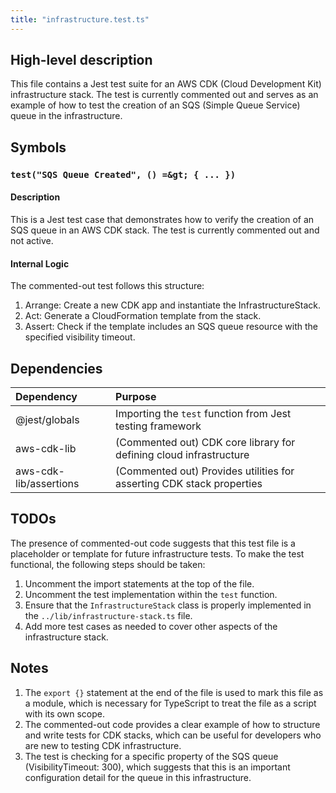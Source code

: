```yaml
---
title: "infrastructure.test.ts"
---
```


## High-level description
This file contains a Jest test suite for an AWS CDK (Cloud Development Kit) infrastructure stack. The test is currently commented out and serves as an example of how to test the creation of an SQS (Simple Queue Service) queue in the infrastructure.

## Symbols

### `test("SQS Queue Created", () =&gt; { ... })`
#### Description
This is a Jest test case that demonstrates how to verify the creation of an SQS queue in an AWS CDK stack. The test is currently commented out and not active.

#### Internal Logic
The commented-out test follows this structure:
1. Arrange: Create a new CDK app and instantiate the InfrastructureStack.
2. Act: Generate a CloudFormation template from the stack.
3. Assert: Check if the template includes an SQS queue resource with the specified visibility timeout.

## Dependencies
| Dependency | Purpose |
|:-----------|:--------|
| @jest/globals | Importing the `test` function from Jest testing framework |
| aws-cdk-lib | (Commented out) CDK core library for defining cloud infrastructure |
| aws-cdk-lib/assertions | (Commented out) Provides utilities for asserting CDK stack properties |

## TODOs
The presence of commented-out code suggests that this test file is a placeholder or template for future infrastructure tests. To make the test functional, the following steps should be taken:
1. Uncomment the import statements at the top of the file.
2. Uncomment the test implementation within the `test` function.
3. Ensure that the `InfrastructureStack` class is properly implemented in the `../lib/infrastructure-stack.ts` file.
4. Add more test cases as needed to cover other aspects of the infrastructure stack.

## Notes
1. The `export {}` statement at the end of the file is used to mark this file as a module, which is necessary for TypeScript to treat the file as a script with its own scope.
2. The commented-out code provides a clear example of how to structure and write tests for CDK stacks, which can be useful for developers who are new to testing CDK infrastructure.
3. The test is checking for a specific property of the SQS queue (VisibilityTimeout: 300), which suggests that this is an important configuration detail for the queue in this infrastructure.